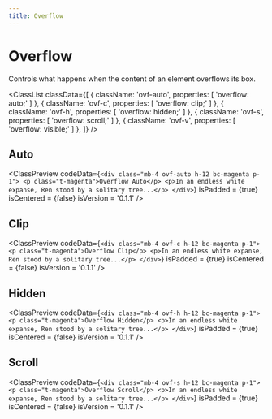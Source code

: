 ```yaml
---
title: Overflow
---
```



# Overflow

Controls what happens when the content of an element overflows its box.

<ClassList
  classData={[
    {
      className: 'ovf-auto',
      properties: [
        'overflow: auto;'
      ]
    },
    {
      className: 'ovf-c',
      properties: [
        'overflow: clip;'
      ]
    },
    {
      className: 'ovf-h',
      properties: [
        'overflow: hidden;'
      ]
    },
    {
      className: 'ovf-s',
      properties: [
        'overflow: scroll;'
      ]
    },
    {
      className: 'ovf-v',
      properties: [
        'overflow: visible;'
      ]
    },
  ]}
/>

## Auto

<ClassPreview
  codeData={`
    <div class="mb-4 ovf-auto h-12 bc-magenta p-1">
        <p class="t-magenta">Overflow Auto</p>
        <p>In an endless white expanse, Ren stood by a solitary tree...</p>
    </div>
  `}
  isPadded = {true}
  isCentered = {false}
  isVersion = '0.1.1'
/>

## Clip

<ClassPreview
  codeData={`
    <div class="mb-4 ovf-c h-12 bc-magenta p-1">
        <p class="t-magenta">Overflow Clip</p>
        <p>In an endless white expanse, Ren stood by a solitary tree...</p>
    </div>
  `}
  isPadded = {true}
  isCentered = {false}
  isVersion = '0.1.1'
/>

## Hidden

<ClassPreview
  codeData={`
    <div class="mb-4 ovf-h h-12 bc-magenta p-1">
        <p class="t-magenta">Overflow Hidden</p>
        <p>In an endless white expanse, Ren stood by a solitary tree...</p>
    </div>
  `}
  isPadded = {true}
  isCentered = {false}
  isVersion = '0.1.1'
/>

## Scroll

<ClassPreview
  codeData={`
    <div class="mb-4 ovf-s h-12 bc-magenta p-1">
        <p class="t-magenta">Overflow Scroll</p>
        <p>In an endless white expanse, Ren stood by a solitary tree...</p>
    </div>
  `}
  isPadded = {true}
  isCentered = {false}
  isVersion = '0.1.1'
/>